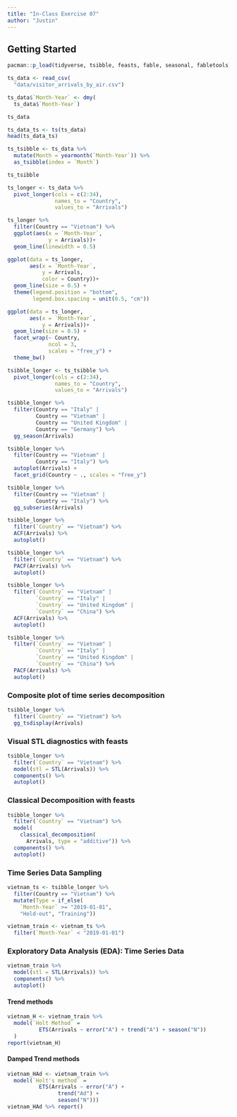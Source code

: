 ```yaml
---
title: "In-Class Exercise 07"
author: "Justin"
---
```


## Getting Started

```r
pacman::p_load(tidyverse, tsibble, feasts, fable, seasonal, fabletools)
```

```r
ts_data <- read_csv(
  "data/visitor_arrivals_by_air.csv")
```
```r
ts_data$`Month-Year` <- dmy(
  ts_data$`Month-Year`)
```

```r
ts_data
```
```r
ts_data_ts <- ts(ts_data)       
head(ts_data_ts)
```
```r
ts_tsibble <- ts_data %>%
  mutate(Month = yearmonth(`Month-Year`)) %>%
  as_tsibble(index = `Month`)
```

```r
ts_tsibble
```

```r
ts_longer <- ts_data %>%
  pivot_longer(cols = c(2:34),
               names_to = "Country",
               values_to = "Arrivals")
```

```r
ts_longer %>%
  filter(Country == "Vietnam") %>%
  ggplot(aes(x = `Month-Year`, 
             y = Arrivals))+
  geom_line(linewidth = 0.5)
```

```r
ggplot(data = ts_longer, 
       aes(x = `Month-Year`, 
           y = Arrivals,
           color = Country))+
  geom_line(size = 0.5) +
  theme(legend.position = "bottom", 
        legend.box.spacing = unit(0.5, "cm"))
```
```r
ggplot(data = ts_longer, 
       aes(x = `Month-Year`, 
           y = Arrivals))+
  geom_line(size = 0.5) +
  facet_wrap(~ Country,
             ncol = 3,
             scales = "free_y") +
  theme_bw()
```
```r
tsibble_longer <- ts_tsibble %>%
  pivot_longer(cols = c(2:34),
               names_to = "Country",
               values_to = "Arrivals")
```


```r
tsibble_longer %>%
  filter(Country == "Italy" |
         Country == "Vietnam" |
         Country == "United Kingdom" |
         Country == "Germany") %>% 
  gg_season(Arrivals)
```


```r
tsibble_longer %>%
  filter(Country == "Vietnam" |
         Country == "Italy") %>% 
  autoplot(Arrivals) + 
  facet_grid(Country ~ ., scales = "free_y")
```
```r
tsibble_longer %>%
  filter(Country == "Vietnam" |
         Country == "Italy") %>% 
  gg_subseries(Arrivals)
```
```r
tsibble_longer %>%
  filter(`Country` == "Vietnam") %>%
  ACF(Arrivals) %>% 
  autoplot()
```

```r
tsibble_longer %>%
  filter(`Country` == "Vietnam") %>%
  PACF(Arrivals) %>% 
  autoplot()
```

```r
tsibble_longer %>%
  filter(`Country` == "Vietnam" |
         `Country` == "Italy" |
         `Country` == "United Kingdom" |
         `Country` == "China") %>%
  ACF(Arrivals) %>%
  autoplot()
```

```r
tsibble_longer %>%
  filter(`Country` == "Vietnam" |
         `Country` == "Italy" |
         `Country` == "United Kingdom" |
         `Country` == "China") %>%
  PACF(Arrivals) %>%
  autoplot()
```

### Composite plot of time series decomposition

```r
tsibble_longer %>%
  filter(`Country` == "Vietnam") %>%
  gg_tsdisplay(Arrivals)
```
### Visual STL diagnostics with feasts

```r
tsibble_longer %>%
  filter(`Country` == "Vietnam") %>%
  model(stl = STL(Arrivals)) %>%
  components() %>%
  autoplot()
```
### Classical Decomposition with feasts

```r
tsibble_longer %>%
  filter(`Country` == "Vietnam") %>%
  model(
    classical_decomposition(
      Arrivals, type = "additive")) %>%
  components() %>%
  autoplot()
```

### Time Series Data Sampling

```r
vietnam_ts <- tsibble_longer %>%
  filter(Country == "Vietnam") %>% 
  mutate(Type = if_else(
    `Month-Year` >= "2019-01-01", 
    "Hold-out", "Training"))
```

```r
vietnam_train <- vietnam_ts %>%
  filter(`Month-Year` < "2019-01-01")
```

### Exploratory Data Analysis (EDA): Time Series Data

```r
vietnam_train %>%
  model(stl = STL(Arrivals)) %>%
  components() %>%
  autoplot()
```

#### Trend methods 
```r
vietnam_H <- vietnam_train %>%
  model(`Holt Method` = 
          ETS(Arrivals ~ error("A") + trend("A") + season("N"))
  )
report(vietnam_H)
```
#### Damped Trend methods

```r
vietnam_HAd <- vietnam_train %>%
  model(`Holt's method` = 
          ETS(Arrivals ~ error("A") +
                trend("Ad") + 
                season("N")))
vietnam_HAd %>% report()
```

